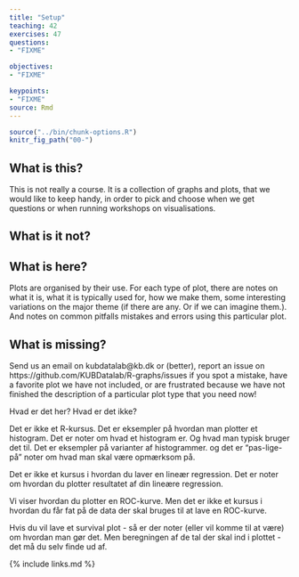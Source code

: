 ```yaml
---
title: "Setup"
teaching: 42
exercises: 47
questions: 
- "FIXME"

objectives:
- "FIXME"

keypoints:
- "FIXME"
source: Rmd
---
```


```r
source("../bin/chunk-options.R")
knitr_fig_path("00-")
```

## What is this?

This is not really a course. It is a collection of graphs and plots, that we 
would like to keep handy, in order to pick and choose when we get questions
or when running workshops on visualisations.

## What is it not?

## What is here?
Plots are organised by their use. For each type of plot, there are notes on
what it is, what it is typically used for, how we make them, some interesting
variations on the major theme (if there are any. Or if we can imagine them.).
And notes on common pitfalls mistakes and errors using this particular plot.

## What is missing?

Send us an email on kubdatalab@kb.dk or (better), report an issue on 
https://github.com/KUBDatalab/R-graphs/issues if you spot a mistake, 
have a favorite plot we have not included, or are frustrated because we have
not finished the description of a particular plot type that you need now!

Hvad er det her?
Hvad er det ikke?

Det er ikke et R-kursus. Det er eksempler på hvordan man plotter et histogram.
Det er noter om hvad et histogram er. Og hvad man typisk bruger det til.
Det er eksempler på varianter af histogrammer.
og det er "pas-lige-på" noter om hvad man skal være opmærksom på.

Det er ikke et kursus i hvordan du laver en lineær regression. Det er noter om
hvordan du plotter resultatet af din lineære regression.

Vi viser hvordan du plotter en ROC-kurve. Men det er ikke et kursus i hvordan du
får fat på de data der skal bruges til at lave en ROC-kurve. 

Hvis du vil lave et survival plot - så er der noter (eller vil komme til at være)
om hvordan man gør det. Men beregningen af de tal der skal ind i plottet - det
må du selv finde ud af.


{% include links.md %}
